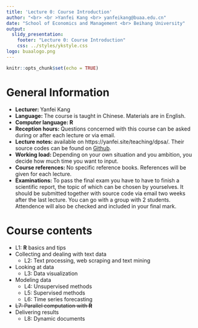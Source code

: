 ```yaml
---
title: 'Lecture 0: Course Introduction'
author: "<br> <br >Yanfei Kang <br> yanfeikang@buaa.edu.cn"
date: "School of Economics and Management <br> Beihang University"
output:
  slidy_presentation:
    footer: "Lecture 0: Course Introduction"
    css: ../styles/ykstyle.css
logo: buaalogo.png
---
```


```r
knitr::opts_chunk$set(echo = TRUE)
```

# General Information

- **Lecturer: ** Yanfei Kang 
- **Language: **The course is taught in Chinese. Materials are in
English.
- **Computer language: R**
- **Reception hours: **Questions concerned with this course can be asked during or after each lecture or via email.
- **Lecture notes: ** available on https://yanfei.site/teaching/dpsa/. Their source codes can be found on  [Github](https://github.com/ykang/Data-Processing-and-Statistical-Analysis).
- **Working load: **Depending on your own situation and you ambition, you decide how much time you want to input. 
- **Course references: ** No specific reference books. References will be given for each lecture.
- **Examinations: **To pass the final exam you have to have to finish a scientific report, the topic of which can be chosen by yourselves. It should be submitted together with source code via email two weeks after the last lecture. You can go with a group with 2 students. Attendence will also be checked and included in your final mark.




# Course contents

- L1: **R** basics and tips
- Collecting and dealing with text data
    + L2: Text processing, web scraping and text mining
- Looking at data
    + L3: Data visualization
- Modeling data
    + L4: Unsupervised methods
    + L5: Supervised methods
    + L6: Time series forecasting
- ~~L7: Parallel computation with **R**~~
- Delivering results 
    + L8: Dynamic documents



